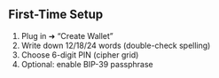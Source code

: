 ## First-Time Setup

1. Plug in ➜ “Create Wallet”
2. Write down 12/18/24 words (double-check spelling)
3. Choose 6-digit PIN (cipher grid)
4. Optional: enable BIP-39 passphrase
